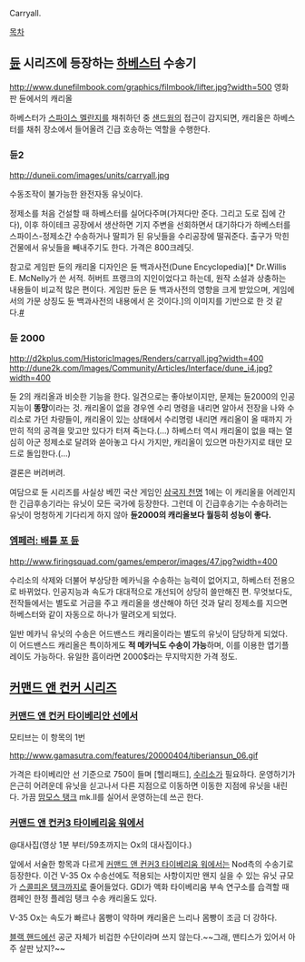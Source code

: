 Carryall.

[[목차]]
== [[듄]] 시리즈에 등장하는 [[하베스터]] 수송기 ==

http://www.dunefilmbook.com/graphics/filmbook/lifter.jpg?width=500
영화판 듄에서의 캐리올

하베스터가 [[스파이스 멜란지]]를 채취하던 중 [[샌드웜]]의 접근이 감지되면, 캐리올은 하베스터를 채취 장소에서 들어올려 긴급 호송하는 역할을 수행한다.

=== 듄2 ===
http://duneii.com/images/units/carryall.jpg

수동조작이 불가능한 완전자동 유닛이다.

정제소를 처음 건설할 때 하베스터를 실어다주며(가져다만 준다. 그리고 도로 집에 간다), 이후 하이테크 공장에서 생산하면 기지 주변을 선회하면서 대기하다가 하베스터를 스파이스-정제소간 수송하거나 딸피가 된 유닛들을 수리공장에 떨궈준다. 출구가 막힌 건물에서 유닛들을 빼내주기도 한다. 가격은 800크레딧. 

참고로 게임판 듄의 캐리올 디자인은 듄 백과사전(Dune Encyclopedia)[* Dr.Willis E. McNelly가 쓴 서적. 허버트 프랭크의 지인이었다고 하는데, 원작 소설과 상충하는 내용들이 비교적 많은 편이다. 게임판 듄은 듄 백과사전의 영향을 크게 받았으며, 게임에서의 가문 상징도 듄 백과사전의 내용에서 온 것이다.]의 이미지를 기반으로 한 것 같다.[http://tau.solahpmo.com/assets/sites/www.thestargates.com/dune/carryallENCYCLO.gif #]
=== 듄 2000 ===
http://d2kplus.com/HistoricImages/Renders/carryall.jpg?width=400
http://dune2k.com/Images/Community/Articles/Interface/dune_i4.jpg?width=400

듄 2의 캐리올과 비슷한 기능을 한다. 일견으로는 좋아보이지만, 문제는 듄2000의 인공지능이 '''똥망'''이라는 것. 캐리올이 없을 경우엔 수리 명령을 내리면 알아서 전장을 나와 수리소로 가던 차량들이, 캐리올이 있는 상태에서 수리명령 내리면 캐리올이 올 때까지 가만히 적의 공격을 맞고만 있다가 터져 죽는다.(...) 하베스터 역시 캐리올이 없을 때는 열심히 아군 정제소로 달려와 쏟아놓고 다시 가지만, 캐리올이 있으면 마찬가지로 태만 모드로 돌입한다.(...)

결론은 버려버려.

여담으로 듄 시리즈를 사실상 베낀 국산 게임인 [[삼국지 천명]] 1에는 이 캐리올을 어레인지한 긴급후송기라는 유닛이 모든 국가에 등장한다. 그런데 이 긴급후송기는 수송하려는 유닛이 멍청하게 기다리게 하지 않아 '''듄2000의 캐리올보다 월등히 성능이 좋다.'''

=== [[엠페러: 배틀 포 듄]] ===
http://www.firingsquad.com/games/emperor/images/47.jpg?width=400

수리소의 삭제와 더불어 부상당한 메카닉을 수송하는 능력이 없어지고, 하베스터 전용으로 바뀌었다. 인공지능과 속도가 대대적으로 개선되어 상당히 쓸만해진 편. 무엇보다도, 전작들에서는 별도로 거금을 주고 캐리올을 생산해야 하던 것과 달리 정제소를 지으면 하베스터와 같이 자동으로 하나가 딸려오게 되었다.

일반 메카닉 유닛의 수송은 어드밴스드 캐리올이라는 별도의 유닛이 담당하게 되었다. 이 어드밴스드 캐리올은 특이하게도 '''적 메카닉도 수송이 가능'''하며, 이를 이용한 엽기플레이도 가능하다. 유일한 흠이라면 2000$라는 무지막지한 가격 정도.

== [[커맨드 앤 컨커 시리즈]] ==
=== [[커맨드 앤 컨커 타이베리안 선]]에서 ===
모티브는 이 항목의 1번

http://www.gamasutra.com/features/20000404/tiberiansun_06.gif

가격은 타이베리안 선 기준으로 750이 들며 [헬리패드], [[수리소]]가 필요하다.
운영하기가 은근히 어려운데 유닛을 싣고나서 다른 지점으로 이동하면 이동한 지점에 유닛을 내린다.
가끔 [[맘모스 탱크]] mk.II를 실어서 운영하는데 쓰곤 한다.
=== [[커맨드 앤 컨커3 타이베리움 워]]에서 ===
{{{#!html
<iframe width="480" height="390" src="http://www.youtube.com/embed/wD5JzUo_OmY" frameborder="0" allowfullscreen></iframe>
}}}

@대사집(영상 1분 부터/59초까지는 Ox의 대사집이다.)

앞에서 서술한 항목과 다르게 [[커맨드 앤 컨커3 타이베리움 워]]에서는 Nod측의 수송기로 등장한다.
이건 V-35 Ox 수송선에도 적용되는 사항이지만 왠지 실을 수 있는 유닛 규모가 [[스콜피온 탱크]]까지로 줄어들었다. GDI가 액화 타이베리움 부속 연구소를 습격할 때 캠페인 한정 플레임 탱크 수송 캐리올도 있다.

V-35 Ox는 속도가 빠르나 몸빵이 약하며 캐리올은 느리나 몸빵이 조금 더 강하다.

[[블랙 핸드]]에선 공군 자체가 비겁한 수단이라며 쓰지 않는다.~~그래, 맨티스가 있어서 아주 살판 났지?~~
